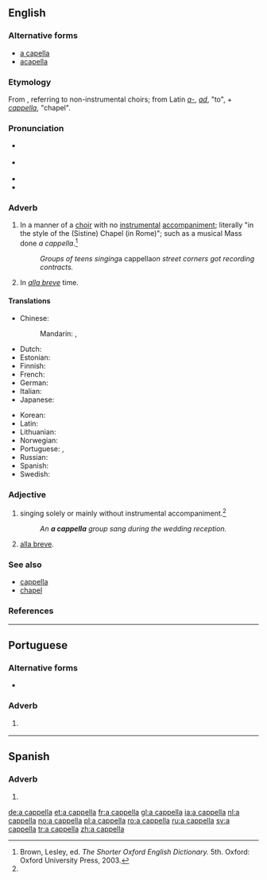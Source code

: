 ==English==
{{wikipedia}}

===Alternative forms===
* [[a capella]]
* [[acapella]]

===Etymology===
From {{etyl|it|en}} {{term|alla cappella||lang=it|in the manner of the [Sistine] chapel}}, referring to non-instrumental choirs; from Latin ''[[a-]]'', ''[[ad]]'', "to", + ''[[cappella]]'', "chapel".

===Pronunciation===
* {{a|UK}} {{IPA|/ˌæ.kəˈpɛl.ə/|/ˌæ.kæˈpɛl.ə/|lang=en}}
* {{a|US}} {{IPA|/ˌɑ kə.ˈpɛl.ə/|lang=en}}
* {{rhymes|ɛlə|lang=en}}
* {{audio|En-us-a_cappella.ogg|Audio (US)|lang=en}}

===Adverb===
{{en-adv|head=[[a]] [[cappella]]|-}}

# {{context|music|lang=en}} In a manner of a [[choir]] with no [[instrumental]] [[accompaniment]]; literally "in the style of the (Sistine) Chapel (in Rome)"; such as a musical Mass done ''a cappella''.{{defdate|First attested in the late 19th century.}}<ref name=SOED>Brown, Lesley, ed. ''The Shorter Oxford English Dictionary.'' 5th. Oxford: Oxford University Press, 2003.</ref>
#: ''Groups of teens singing ''a cappella'' on street corners got recording contracts.''
# {{context|obsolete|music|lang=en}} In ''[[alla breve]]'' time.

====Translations====
{{trans-top|performed by a choir with no instrumental accompaniment}}
* Chinese:
*: Mandarin: {{t|cmn|無伴奏|sc=Hani}}, {{t|cmn|无伴奏|tr=wúbànzòu|sc=Hani}}
* Dutch: {{t+|nl|a capella}}
* Estonian: {{t+|et|a cappella}}
* Finnish: {{t|fi|a cappella}}
* French: {{t+|fr|a cappella}}
* German: {{t+|de|a cappella}}
* Italian: {{t|it|a cappella}}
* Japanese: {{t|ja|アカペラに|tr=akapera ni}}
{{trans-mid}}
* Korean: {{t|ko|반주 없게|sc=Hang}}
* Latin: {{t|la|ad sacellum}}
* Lithuanian: {{t|lt|kapela}}
* Norwegian: {{t+|no|a cappella}}
* Portuguese: {{t|pt|a cappella}}, {{t+|pt|a capela}}
* Russian: {{t+|ru|а капелла|tr=a kapɛ́lla}}
* Spanish: {{t|es|a cappella}}
* Swedish: {{t+|sv|a cappella}}
{{trans-bottom}}

{{trans-top|a time indication, equivalent to alla breve}}
{{trans-mid}}
{{trans-bottom}}

===Adjective===
{{en-adj|-}}

# {{context|music|lang=en}} singing solely or mainly without instrumental accompaniment.{{defdate|First attested in the late 19th century.}}<ref name=SOED/>
#: ''An '''a cappella''' group sang during the wedding reception.''
# {{context|obsolete|music|lang=en}} [[alla breve]].

===See also===
* [[cappella]]
* [[chapel]]

===References===
<references/>

----

==Portuguese==

===Alternative forms===
* {{l|pt|a capela}}

===Adverb===
{{pt-adv|-}}

# {{lb|pt|music}} {{l|en|a cappella}} {{gloss|performed by a choir with no instrumental accompaniment}}

----

==Spanish==

===Adverb===
{{es-adv}}

# {{l/en|a cappella}}

[[de:a cappella]]
[[et:a cappella]]
[[fr:a cappella]]
[[gl:a cappella]]
[[ia:a cappella]]
[[nl:a cappella]]
[[no:a cappella]]
[[pl:a cappella]]
[[ro:a cappella]]
[[ru:a cappella]]
[[sv:a cappella]]
[[tr:a cappella]]
[[zh:a cappella]]